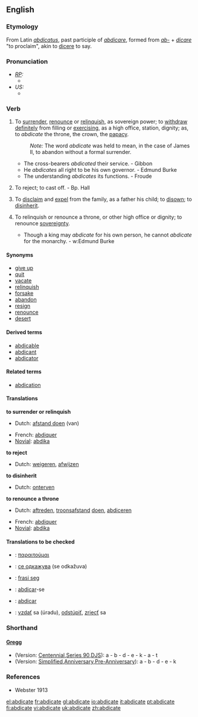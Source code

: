 ==English==

===Etymology===
From Latin ''[[abdicatus]]'', past participle of ''[[abdicare]]'', formed from ''[[ab-]]'' + ''[[dicare]]'' "to proclaim", akin to [[dicere]] to say.

===Pronunciation===
* ''[[RP]]:''
** {{IPA|/ˈæbdɪkeɪt/}}
* ''US:''
** {{SAMPA|/{bdIkEt/}}

===Verb===
{{en-verb|abdicat|ing}}

# {{transitive}} To [[surrender]], [[renounce]] or [[relinquish]], as sovereign power; to [[withdraw]] [[definitely]] from filling or [[exercising]], as a high office, station, dignity; as, to ''abdicate'' the throne, the crown, the [[papacy]].
#: ''Note:'' The word ''abdicate'' was held to mean, in the case of James II, to abandon without a formal surrender.
#* The cross-bearers ''abdicated'' their service. - Gibbon
#* He ''abdicates'' all right to be his own governor. - Edmund Burke
#* The understanding ''abdicates'' its functions. - Froude
# {{transitive}} {{obsolete}} To reject; to cast off. - Bp. Hall
# {{transitive}} {{law}} To [[disclaim]] and [[expel]] from the family, as a father his child; to [[disown]]; to [[disinherit]].
# {{intransitive}} To relinquish or renounce a throne, or other high office or dignity; to renounce [[sovereignty]].
#* Though a king may ''abdicate'' for his own person, he cannot ''abdicate'' for the monarchy. - w:Edmund Burke

====Synonyms====
* [[give up]]
* [[quit]]
* [[vacate]]
* [[relinquish]]
* [[forsake]]
* [[abandon]]
* [[resign]]
* [[renounce]]
* [[desert]]

====Derived terms====
* [[abdicable]]
* [[abdicant]]
* [[abdicator]]

====Related terms====
* [[abdication]]

====Translations====
'''to surrender or relinquish'''
{{top}}
* Dutch: [[afstand doen]] (van)
{{mid}}
* French: [[abdiquer]]
*[[Novial]]: [[abdika]]
{{bottom}}

'''to reject'''
{{top}}
* Dutch: [[weigeren]], [[afwijzen]]
{{mid}}
{{bottom}}

'''to disinherit'''
{{top}}
* Dutch: [[onterven]]
{{mid}}
{{bottom}}

'''to renounce a throne'''
{{top}}
* Dutch: [[aftreden]], [[troonsafstand]] [[doen]], [[abdiceren]]
{{mid}}
* French: [[abdiquer]]
*[[Novial]]: [[abdika]]
{{bottom}}

====Translations to be checked====
{{checktrans}}
*{{ttbc|Greek}}: [[παραιτούμαι]]
*{{ttbc|Macedonian}}: [[се одкажува]] (se odkažuva)
*{{ttbc|Norwegian}}: [[frasi seg]]
*{{ttbc|Portuguese}}: [[abdicar]]-se
*{{ttbc|Spanish}}: [[abdicar]]
*{{ttbc|Slovak}}: [[vzdať]] sa (úradu), [[odstúpiť]], [[zriecť]] sa

===Shorthand===
====[http://en.wikipedia.org/wiki/Gregg_Shorthand Gregg]====
* (Version: [http://en.wikipedia.org/wiki/Gregg_Shorthand#Centennial_Gregg_Shorthand Centennial],[http://en.wikipedia.org/wiki/Gregg_Shorthand#Series_90_Gregg_Shorthand  Series 90],[http://en.wikipedia.org/wiki/Gregg_Shorthand#Diamond_Jubilee_Gregg_Shorthand  DJS]): a - b - d - e - k - a - t
* (Version: [http://en.wikipedia.org/wiki/Gregg_Shorthand#Simplified_Gregg_Shorthand Simplified],[http://en.wikipedia.org/wiki/Gregg_Shorthand#Anniversary_Gregg_Shorthand Anniversary],[http://en.wikipedia.org/wiki/Gregg_Shorthand#Pre-Anniversary_Gregg_Shorthand Pre-Anniversary]): a - b - d - e - k

===References===
*Webster 1913

[[el:abdicate]]
[[fr:abdicate]]
[[gl:abdicate]]
[[io:abdicate]]
[[it:abdicate]]
[[pt:abdicate]]
[[fi:abdicate]]
[[vi:abdicate]]
[[uk:abdicate]]
[[zh:abdicate]]